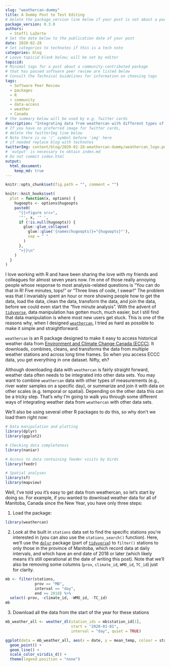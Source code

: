 ```yaml
---
slug: "weathercan-dummy"
title: A Dummy Post to Test Editing
# Delete the package_version line below if your post is not about a package
package_version: 0.3.0
authors:
  - Steffi LaZerte
# Set the date below to the publication date of your post
date: 2020-02-28
# Set categories to technotes if this is a tech note
categories: blog
# Leave topicid blank below; will be set by editor
topicid:
# Minimal tags for a post about a community-contributed package 
# that has passed software peer review are listed below
# Consult the Technical Guidelines for information on choosing tags
tags:
  - Software Peer Review
  - packages
  - R
  - community
  - data-access
  - weather
  - Canada
# the summary below will be used by e.g. Twitter cards
description: "Integrating data from weathercan with different types of data"
# If you have no preferred image for Twitter cards,
# delete the twitterImg line below 
# Note there is no '/' symbol before 'img' here
# if needed replace blog with technotes
twitterImg: content/blog/2020-02-28-weathercan-dummy/weathercan_logo.png
# 'output' is necessary to obtain index.md
# Do not commit index.html
output: 
  html_document:
    keep_md: true
---
```


```r
knitr::opts_chunk$set(fig.path = "", comment = "")

knitr::knit_hooks$set(
  plot = function(x, options) {
    hugoopts <- options$hugoopts
    paste0(
      "{{<figure src=",
      '"', x, '" ',
      if (!is.null(hugoopts)) {
        glue::glue_collapse(
          glue::glue('{names(hugoopts)}="{hugoopts}"'),
          sep = " "
        )
      },
      ">}}\n"
    )
  }
)
```

I love working with R and have been sharing the love with my friends and colleagues for almost seven years now. I'm one of those really annoying people whose response to most analysis-related questions is "You can do that in R! Five minutes, tops!" or "Three lines of code, I swear!" The problem was that I invariably spent an hour or more showing people how to get the data, load the data, clean the data, transform the data, and join the data, before we could even start the "five minute analysis". With the advent of [`tidyverse`](https://www.tidyverse.org), data manipulation has gotten much, much easier, but I still find that data manipulation is where most new users get stuck. This is one of the reasons why, when I designed [`weathercan`](http://github.com/ropensci/weathercan), I tried as hard as possible to make it simple and straightforward.

`weathercan` is an R package designed to make it easy to access historical weather data from [Environment and Climate Change Canada (ECCC)](http://climate.weather.gc.ca/historical_data/search_historic_data_e.html). It downloads, combines, cleans, and transforms the data from multiple weather stations and across long time frames. So when you access ECCC data, you get everything in one dataset. Nifty, eh?

Although downloading data with `weathercan` is fairly straight forward, weather data often needs to be integrated into other data sets. You may want to combine `weathercan` data with other types of measurements (e.g., river water samples on a specific day), or summarize and join it with data on other scales (e.g. temporal or spatial). Depending on the other data this can be a tricky step. That's why I'm going to walk you through some different ways of integrating weather data from `weathercan` with other data sets.

We'll also be using several other R packages to do this, so why don't we load them right now:

```r
# Data manipulation and plotting
library(dplyr)
library(ggplot2)

# Checking data completeness
library(naniar)

# Access to data containing feeder visits by birds
library(feedr)

# Spatial analyses
library(sf)
library(mapview)
```

Well, I've told you it's easy to get data from weathercan, so let's start by doing so. For example, if you wanted to download weather data for all of Manitoba, Canada since the New Year, you have only three steps:

1) Load the package:

```r
library(weathercan)
```

2) Look at the built in `stations` data set to find the specific stations you're interested in (you can also use the `stations_search()` function). Here, we'll use the [`dplyr`](http://dplyr.tidyverse.org/) package (part of [`tidyverse`](https://www.tidyverse.org)) to `filter()` stations to only those in the province of Manitoba, which record data at daily intervals, and which have an end date of 2018 or later (which likely means it's still operational at the date of writing this post). Note that we'll also be removing some columns (`prov`, `climate_id`, `WMO_id`, `TC_id`) just for clarity.

```r
mb <- filter(stations, 
             prov == "MB",
             interval == "day",
             end >= 2018) %>%
  select(-prov, -climate_id, -WMO_id, -TC_id)
mb
```

3) Download all the data from the start of the year for these stations

```r
mb_weather_all <- weather_dl(station_ids = mb$station_id[1], 
                             start = "2020-01-01", 
                             interval = "day", quiet = TRUE)
```


```r
ggplot(data = mb_weather_all, aes(x = date, y = mean_temp, colour = station_name)) +
  geom_point() +
  geom_line() +
  scale_color_viridis_d() +
  theme(legend.position = "none")
```
